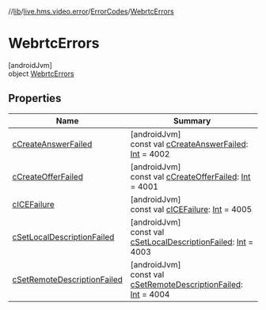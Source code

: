 //[lib](/api-reference/android/v2/home/content)/[live.hms.video.error](../../index)/[ErrorCodes](../index)/[WebrtcErrors](index)

# WebrtcErrors

[androidJvm]\
object [WebrtcErrors](index)

## Properties

| Name                                                           | Summary                                                                                                                                                                       |
| -------------------------------------------------------------- | ----------------------------------------------------------------------------------------------------------------------------------------------------------------------------- |
| [cCreateAnswerFailed](c-create-answer-failed)                  | [androidJvm]<br />const val [cCreateAnswerFailed](c-create-answer-failed): [Int](https://kotlinlang.org/api/latest/jvm/stdlib/kotlin/-int/index.html) = 4002                  |
| [cCreateOfferFailed](c-create-offer-failed)                    | [androidJvm]<br />const val [cCreateOfferFailed](c-create-offer-failed): [Int](https://kotlinlang.org/api/latest/jvm/stdlib/kotlin/-int/index.html) = 4001                    |
| [cICEFailure](c-i-c-e-failure)                                 | [androidJvm]<br />const val [cICEFailure](c-i-c-e-failure): [Int](https://kotlinlang.org/api/latest/jvm/stdlib/kotlin/-int/index.html) = 4005                                 |
| [cSetLocalDescriptionFailed](c-set-local-description-failed)   | [androidJvm]<br />const val [cSetLocalDescriptionFailed](c-set-local-description-failed): [Int](https://kotlinlang.org/api/latest/jvm/stdlib/kotlin/-int/index.html) = 4003   |
| [cSetRemoteDescriptionFailed](c-set-remote-description-failed) | [androidJvm]<br />const val [cSetRemoteDescriptionFailed](c-set-remote-description-failed): [Int](https://kotlinlang.org/api/latest/jvm/stdlib/kotlin/-int/index.html) = 4004 |
